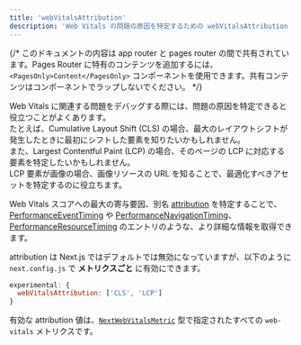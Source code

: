 ```yaml
---  
title: 'webVitalsAttribution'
description: 'Web Vitals の問題の原因を特定するための webVitalsAttribution オプションの使い方を学びます。'
---
```


{/* このドキュメントの内容は app router と pages router の間で共有されています。Pages Router に特有のコンテンツを追加するには、`<PagesOnly>Content</PagesOnly>` コンポーネントを使用できます。共有コンテンツはコンポーネントでラップしないでください。 */}

Web Vitals に関連する問題をデバッグする際には、問題の原因を特定できると役立つことがよくあります。  
たとえば、Cumulative Layout Shift (CLS) の場合、最大のレイアウトシフトが発生したときに最初にシフトした要素を知りたいかもしれません。  
また、Largest Contentful Paint (LCP) の場合、そのページの LCP に対応する要素を特定したいかもしれません。  
LCP 要素が画像の場合、画像リソースの URL を知ることで、最適化すべきアセットを特定するのに役立ちます。

Web Vitals スコアへの最大の寄与要因、別名 [attribution](https://github.com/GoogleChrome/web-vitals/blob/4ca38ae64b8d1e899028c692f94d4c56acfc996c/README.md#attribution) を特定することで、
[PerformanceEventTiming](https://developer.mozilla.org/docs/Web/API/PerformanceEventTiming) や [PerformanceNavigationTiming](https://developer.mozilla.org/docs/Web/API/PerformanceNavigationTiming)、[PerformanceResourceTiming](https://developer.mozilla.org/docs/Web/API/PerformanceResourceTiming) のエントリのような、より詳細な情報を取得できます。

attribution は Next.js ではデフォルトでは無効になっていますが、以下のように `next.config.js` で **メトリクスごと** に有効にできます。

```js title="next.config.js"
experimental: {
  webVitalsAttribution: ['CLS', 'LCP']
}
```

有効な attribution 値は、[`NextWebVitalsMetric`](https://github.com/vercel/next.js/blob/442378d21dd56d6e769863eb8c2cb521a463a2e0/packages/next/shared/lib/utils.ts#L43) 型で指定されたすべての `web-vitals` メトリクスです。